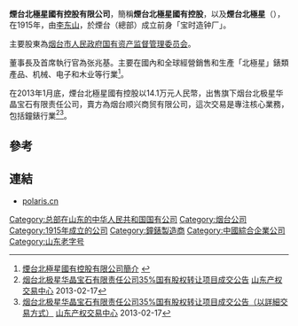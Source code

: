 '''煙台北極星國有控股有限公司'''，簡稱'''煙台北極星國有控股'''，以及'''煙台北極星'''（'''{{lang-en|ANTAI POLARIS STATE-HOLDING CO., LTD.}}'''），在1915年，由[[李东山|李东山]]，於煙台（總部）成立前身「宝时造钟厂」。

主要股東為[[烟台市人民政府国有资产监督管理委员会|烟台市人民政府国有资产监督管理委员会]]。

董事長及首席執行官為张兆基。主要在國內和全球經營銷售和生產「北極星」錶類產品、机械、电子和木业等行業<ref>[http://www.polaris.cn/1zjbjx_1qyjj.aspx 煙台北極星國有控股有限公司簡介] {{webarchive|url=https://web.archive.org/web/20131105180628/http://www.polaris.cn/1zjbjx_1qyjj.aspx |date=2013-11-05 }}</ref>。

在2013年1月底，煙台北極星國有控股以14.1万元人民幣，出售旗下烟台北极星华晶宝石有限责任公司，賣方為烟台顺兴商贸有限公司，這次交易是專注核心業務，包括鐘錶行業<ref>[http://www.sdcqjy.com/column.action?column_id=16&item_id=3371 烟台北极星华晶宝石有限责任公司35%国有股权转让项目成交公告] {{Wayback|url=http://www.sdcqjy.com/column.action?column_id=16&item_id=3371 |date=20131105175722 }}[[山东产权交易中心|山东产权交易中心]] 2013-02-17</ref><ref>[http://www.sdcqjy.com/column.action?column_id=18&item_id=4539 烟台北极星华晶宝石有限责任公司35%国有股权转让项目成交公告（以詳細交易方式）] {{Wayback|url=http://www.sdcqjy.com/column.action?column_id=18&item_id=4539 |date=20131105180406 }}[[山东产权交易中心|山东产权交易中心]] 2013-02-17</ref>。

==參考==
{{reflist}}

==連結==
*[http://www.polaris.cn polaris.cn] {{Wayback|url=http://www.polaris.cn/ |date=20200506191613 }}

[[Category:总部在山东的中华人民共和国国有公司|Category:总部在山东的中华人民共和国国有公司]]
[[Category:烟台公司|Category:烟台公司]]
[[Category:1915年成立的公司|Category:1915年成立的公司]]
[[Category:鐘錶製造商|Category:鐘錶製造商]]
[[Category:中國綜合企業公司|Category:中國綜合企業公司]]
[[Category:山东老字号|Category:山东老字号]]